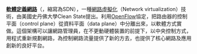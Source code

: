 '''[[軟體定義網路|軟體定義網路]]'''（{{lang-en|Software-defined networking}}，縮寫為SDN），一種[[網路虛擬化|網路虛擬化]]（Network virtualization）技術，由美國史丹佛大學Clean State提出。利用[[OpenFlow|OpenFlow]]協定，把路由器的控制平面（control plane）從資料平面（data plane）中分離出來，以軟體方式實做。這個架構可以讓網路管理員，在不更動硬體裝置的前提下，以中央控制方式，用程式重新規劃網路，為控制網路流量提供了新的方去，也提供了核心網路及應用創新的良好平台。
